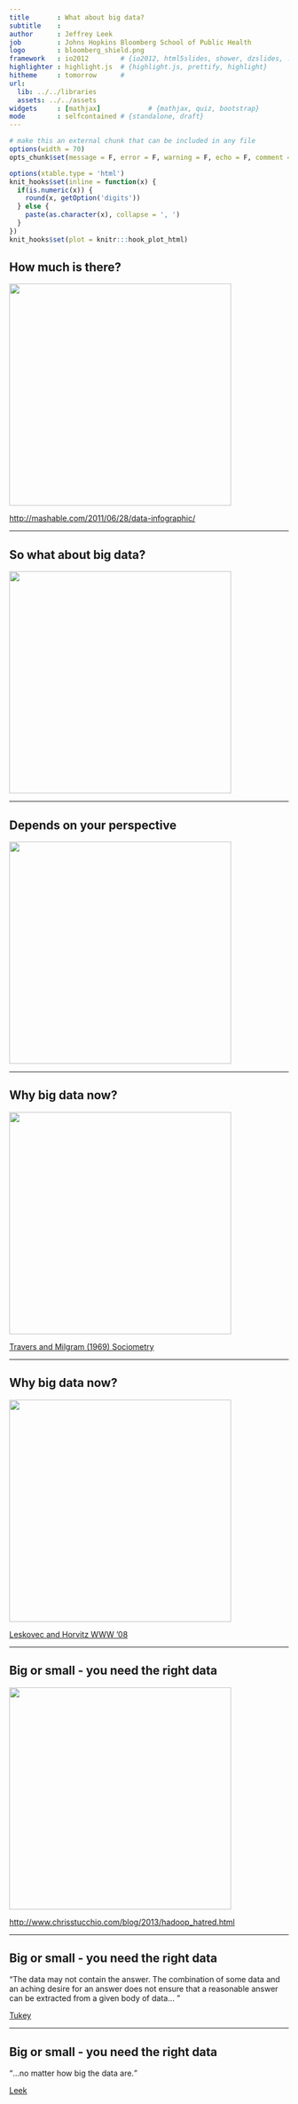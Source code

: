 ```yaml
---
title       : What about big data?
subtitle    : 
author      : Jeffrey Leek
job         : Johns Hopkins Bloomberg School of Public Health
logo        : bloomberg_shield.png
framework   : io2012        # {io2012, html5slides, shower, dzslides, ...}
highlighter : highlight.js  # {highlight.js, prettify, highlight}
hitheme     : tomorrow      # 
url:
  lib: ../../libraries
  assets: ../../assets
widgets     : [mathjax]            # {mathjax, quiz, bootstrap}
mode        : selfcontained # {standalone, draft}
---
```


```r
# make this an external chunk that can be included in any file
options(width = 70)
opts_chunk$set(message = F, error = F, warning = F, echo = F, comment = NA, fig.align = 'center', dpi = 100, tidy = F, cache = T, cache.path = '.cache/', fig.path = 'fig/')

options(xtable.type = 'html')
knit_hooks$set(inline = function(x) {
  if(is.numeric(x)) {
    round(x, getOption('digits'))
  } else {
    paste(as.character(x), collapse = ', ')
  }
})
knit_hooks$set(plot = knitr:::hook_plot_html)
```


## How much is there?

<img class=center src="../../assets/img/01_DataScientistToolbox/howmuch.png" height=400 />


[http://mashable.com/2011/06/28/data-infographic/](http://mashable.com/2011/06/28/data-infographic/)

---

## So what about big data? 

<img class=center src="../../assets/img/01_DataScientistToolbox/bigdata.png" height=400 />

---

## Depends on your perspective

<img class=center src="../../assets/img/01_DataScientistToolbox/ibm350.jpg" height=400 />

---

## Why big data now?

<img class=center src="../../assets/img/01_DataScientistToolbox/milgram.jpg" height=400 />


[Travers and Milgram (1969) Sociometry](http://www.jstor.org/discover/10.2307/2786545?uid=3739704&uid=2&uid=4&uid=3739256&sid=21101674727517)

---

## Why big data now?

<img class=center src="../../assets/img/01_DataScientistToolbox/leskovec.jpg" height=400 />


[Leskovec and Horvitz WWW '08](http://arxiv.org/abs/0803.0939)


---

## Big or small - you need the right data

<img class=center src="../../assets/img/01_DataScientistToolbox/hadoophater.png" height=400 />

[http://www.chrisstucchio.com/blog/2013/hadoop_hatred.html](http://www.chrisstucchio.com/blog/2013/hadoop_hatred.html)



---

## Big or small - you need the right data

<q>The data may not contain the answer. The combination of some data and an aching desire for an answer does not ensure that a reasonable answer can be extracted from a given body of data... </q> 

[Tukey](http://en.wikipedia.org/wiki/John_Tukey)


---

## Big or small - you need the right data

<q>...no matter how big the data are.</q>

[Leek](http://www1.usu.edu/utahstatetoday/images/mar%2003/JeffLeek.jpg)
